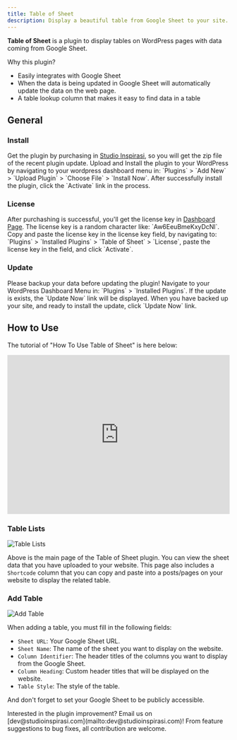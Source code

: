 ```yaml
---
title: Table of Sheet
description: Display a beautiful table from Google Sheet to your site.
---
```


**Table of Sheet** is a plugin to display tables on WordPress pages with data coming from Google Sheet.

Why this plugin?
- Easily integrates with Google Sheet
- When the data is being updated in Google Sheet will automatically update the data on the web page.
- A table lookup column that makes it easy to find data in a table

##  General

###  Install

<Stepper>
  <StepperItem title="Step 1: Download">
    Get the plugin by purchasing in <a href="https://studioinspirasi.com/product/table-of-sheet/?lang=en" target="_blank">Studio Inspirasi</a>, so you will get the zip file of the recent plugin update.
  </StepperItem>
  <StepperItem title="Step 2: Upload & Install">
    Upload and Install the plugin to your WordPress by navigating to your wordpress dashboard menu in: `Plugins` > `Add New` > `Upload Plugin` > `Choose File` > `Install Now`.
  </StepperItem>
  <StepperItem title="Step 3: Activate">
    After successfully install the plugin, click the `Activate` link in the process.
  </StepperItem>
</Stepper>

###  License

<Stepper>
  <StepperItem title="Step 1: Get License">
    After purchashing is successful, you'll get the license key in <a href="https://studioinspirasi.com/my-account/license-key/" target="_blank">Dashboard Page</a>. The license key is a random character like: `Aw6EeuBmeKxyDcNl`.
  </StepperItem>
  <StepperItem title="Step 2: Copy & Paste License Key">
    Copy and paste the license key in the license key field, by navigating to: `Plugins` > `Installed Plugins` > `Table of Sheet` > `License`, paste the license key in the field, and click `Activate`.
  </StepperItem>
</Stepper>

###  Update

<Note title="📣 Caution"> 
 Please backup your data before updating the plugin!
</Note>

<Stepper>
  <StepperItem title="Step 1: Check Update">
    Navigate to your WordPress Dashboard Menu in: `Plugins` > `Installed Plugins`. If the update is exists, the `Update Now` link will be displayed.
  </StepperItem>
  <StepperItem title="Step 2: Update Now">
    When you have backed up your site, and ready to install the update, click `Update Now` link.
  </StepperItem>
</Stepper>

##  How to Use

The tutorial of "How To Use Table of Sheet" is here below:

<iframe width="100%" height="360px" src="https://www.youtube.com/embed/NlIZSWz3FME?si=mMGtXPRmSf-ggFc4" title="YouTube video player" frameborder="0" allow="accelerometer; autoplay; clipboard-write; encrypted-media; gyroscope; picture-in-picture; web-share" referrerpolicy="strict-origin-when-cross-origin" allowfullscreen></iframe>

### Table Lists

![Table Lists](https://si-plugins.b-cdn.net/plugins/table-of-sheet/table-of-sheet-table-page.png)

Above is the main page of the Table of Sheet plugin. You can view the sheet data that you have uploaded to your website. This page also includes a `Shortcode` column that you can copy and paste into a posts/pages on your website to display the related table.

### Add Table

![Add Table](https://si-plugins.b-cdn.net/plugins/table-of-sheet/table-of-sheet-add-table.png)

When adding a table, you must fill in the following fields:

- `Sheet URL`: Your Google Sheet URL.
- `Sheet Name`: The name of the sheet you want to display on the website.
- `Column Identifier`: The header titles of the columns you want to display from the Google Sheet.
- `Column Heading`: Custom header titles that will be displayed on the website.
- `Table Style`: The style of the table.

And don't forget to set your Google Sheet to be publicly accessible.

<Note title="📂 Make The Plugin Better"> 
 Interested in the plugin improvement? Email us on [dev@studioinspirasi.com](mailto:dev@studioinspirasi.com)! From feature suggestions to bug fixes, all contribution are welcome.
</Note>